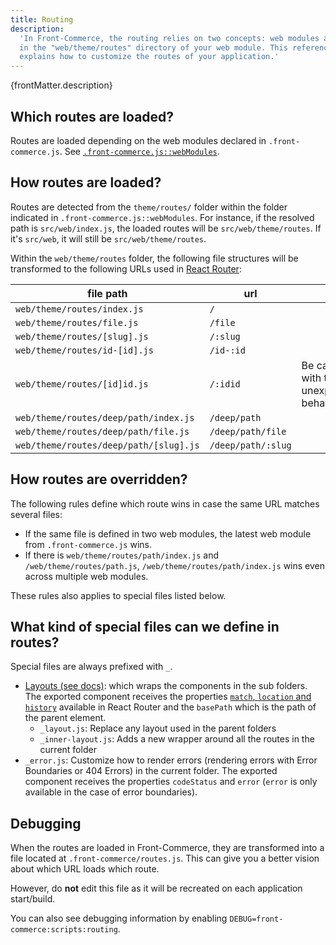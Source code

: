 ```yaml
---
title: Routing
description:
  'In Front-Commerce, the routing relies on two concepts: web modules and files
  in the "web/theme/routes" directory of your web module. This reference
  explains how to customize the routes of your application.'
---
```


<p>{frontMatter.description}</p>

## Which routes are loaded?

Routes are loaded depending on the web modules declared in `.front-commerce.js`.
See
[`.front-commerce.js::webModules`](/docs/reference/front-commerce-js#webModules).

## How routes are loaded?

Routes are detected from the `theme/routes/` folder within the folder indicated
in `.front-commerce.js::webModules`. For instance, if the resolved path is
`src/web/index.js`, the loaded routes will be `src/web/theme/routes`. If it's
`src/web`, it will still be `src/web/theme/routes`.

Within the `web/theme/routes` folder, the following file structures will be
transformed to the following URLs used in
[React Router](https://reacttraining.com/react-router/web/guides/quick-start):

| file path                              | url                |                                           |
| -------------------------------------- | ------------------ | ----------------------------------------- |
| `web/theme/routes/index.js`            | `/`                |                                           |
| `web/theme/routes/file.js`             | `/file`            |                                           |
| `web/theme/routes/[slug].js`           | `/:slug`           |                                           |
| `web/theme/routes/id-[id].js`          | `/id-:id`          |                                           |
| `web/theme/routes/[id]id.js`           | `/:idid`           | Be careful with this unexpected behaviour |
| `web/theme/routes/deep/path/index.js`  | `/deep/path`       |                                           |
| `web/theme/routes/deep/path/file.js`   | `/deep/path/file`  |                                           |
| `web/theme/routes/deep/path/[slug].js` | `/deep/path/:slug` |                                           |

## How routes are overridden?

The following rules define which route wins in case the same URL matches several
files:

- If the same file is defined in two web modules, the latest web module from
  `.front-commerce.js` wins.
- If there is `web/theme/routes/path/index.js` and `/web/theme/routes/path.js`,
  `/web/theme/routes/path/index.js` wins even across multiple web modules.

These rules also applies to special files listed below.

## What kind of special files can we define in routes?

Special files are always prefixed with `_`.

- [Layouts (see docs)](/docs/advanced/theme/layouts): which wraps the components
  in the sub folders. The exported component receives the properties
  [`match`, `location` and `history`](https://reacttraining.com/react-router/web/api/Route/route-props)
  available in React Router and the `basePath` which is the path of the parent
  element.
  - `_layout.js`: Replace any layout used in the parent folders
  - `_inner-layout.js`: Adds a new wrapper around all the routes in the current
    folder
- `_error.js`: Customize how to render errors (rendering errors with Error
  Boundaries or 404 Errors) in the current folder. The exported component
  receives the properties `codeStatus` and `error` (`error` is only available in
  the case of error boundaries).

## Debugging

When the routes are loaded in Front-Commerce, they are transformed into a file
located at `.front-commerce/routes.js`. This can give you a better vision about
which URL loads which route.

However, do **not** edit this file as it will be recreated on each application
start/build.

You can also see debugging information by enabling
`DEBUG=front-commerce:scripts:routing`.
